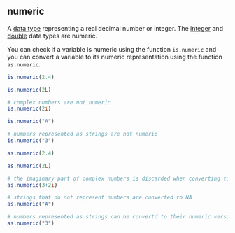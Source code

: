 ## numeric

A [data type](#data-type) representing <span class="shortdef">a real decimal number or integer</span>. The [integer](#integer) and [double](#double) data types are numeric.


You can check if a variable is numeric using the function `is.numeric` and you can convert a variable to its numeric representation using the function `as.numeric`.

```r
is.numeric(2.4)
```

```r
is.numeric(2L)
```

```r
# complex numbers are not numeric 
is.numeric(2i)
```

```r
is.numeric("A")
```

```r
# numbers represented as strings are not numeric
is.numeric("3")
```

```r
as.numeric(2.4)
```

```r
as.numeric(2L)
```

```r
# the imaginary part of complex numbers is discarded when converting to numeric
as.numeric(3+2i)
```

```r
# strings that do not represent numbers are converted to NA
as.numeric("A")
```

```r
# numbers represented as strings can be convertd to their numeric version
as.numeric("3")
```

